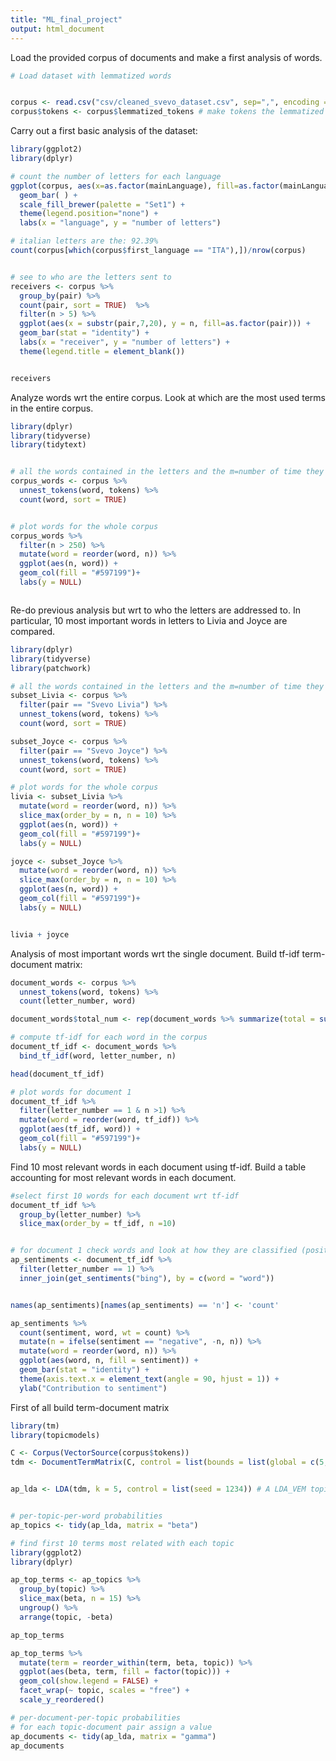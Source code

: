 ```yaml
---
title: "ML_final_project"
output: html_document
---
```



Load the provided corpus of documents and make a first analysis of words.

```r
# Load dataset with lemmatized words


corpus <- read.csv("csv/cleaned_svevo_dataset.csv", sep=",", encoding = "UTF-8")
corpus$tokens <- corpus$lemmatized_tokens # make tokens the lemmatized ones

```


Carry out a first basic analysis of the dataset:


```r
library(ggplot2)
library(dplyr)

# count the number of letters for each language
ggplot(corpus, aes(x=as.factor(mainLanguage), fill=as.factor(mainLanguage))) + 
  geom_bar( ) +
  scale_fill_brewer(palette = "Set1") +
  theme(legend.position="none") +
  labs(x = "language", y = "number of letters")

# italian letters are the: 92.39%
count(corpus[which(corpus$first_language == "ITA"),])/nrow(corpus)


# see to who are the letters sent to
receivers <- corpus %>%
  group_by(pair) %>%
  count(pair, sort = TRUE)  %>%
  filter(n > 5) %>%
  ggplot(aes(x = substr(pair,7,20), y = n, fill=as.factor(pair))) + 
  geom_bar(stat = "identity") + 
  labs(x = "receiver", y = "number of letters") +
  theme(legend.title = element_blank()) 


receivers

```

Analyze words wrt the entire corpus. Look at which are the most used terms in the entire corpus.
```r
library(dplyr)
library(tidyverse)
library(tidytext)


# all the words contained in the letters and the m=number of time they appear
corpus_words <- corpus %>%
  unnest_tokens(word, tokens) %>%
  count(word, sort = TRUE)


# plot words for the whole corpus
corpus_words %>%
  filter(n > 250) %>%
  mutate(word = reorder(word, n)) %>%
  ggplot(aes(n, word)) +
  geom_col(fill = "#597199")+
  labs(y = NULL)



```

Re-do previous analysis but wrt to who the letters are addressed to.
In particular, 10 most important words in letters to Livia and Joyce are compared.

```r
library(dplyr)
library(tidyverse)
library(patchwork)

# all the words contained in the letters and the m=number of time they appear
subset_Livia <- corpus %>%
  filter(pair == "Svevo Livia") %>%
  unnest_tokens(word, tokens) %>%
  count(word, sort = TRUE)

subset_Joyce <- corpus %>%
  filter(pair == "Svevo Joyce") %>%
  unnest_tokens(word, tokens) %>%
  count(word, sort = TRUE)

# plot words for the whole corpus
livia <- subset_Livia %>%
  mutate(word = reorder(word, n)) %>%
  slice_max(order_by = n, n = 10) %>%
  ggplot(aes(n, word)) +
  geom_col(fill = "#597199")+
  labs(y = NULL) 

joyce <- subset_Joyce %>%
  mutate(word = reorder(word, n)) %>%
  slice_max(order_by = n, n = 10) %>%
  ggplot(aes(n, word)) +
  geom_col(fill = "#597199")+
  labs(y = NULL) 


livia + joyce

```

Analysis of most important words wrt the single document.
Build tf-idf term-document matrix:
```r
document_words <- corpus %>%
  unnest_tokens(word, tokens) %>%
  count(letter_number, word)

document_words$total_num <- rep(document_words %>% summarize(total = sum(n)), nrow(document_words))

# compute tf-idf for each word in the corpus
document_tf_idf <- document_words %>%
  bind_tf_idf(word, letter_number, n)

head(document_tf_idf)

# plot words for document 1
document_tf_idf %>%
  filter(letter_number == 1 & n >1) %>%
  mutate(word = reorder(word, tf_idf)) %>%
  ggplot(aes(tf_idf, word)) +
  geom_col(fill = "#597199")+
  labs(y = NULL)

```

Find 10 most relevant words in each document using tf-idf. 
Build a table accounting for most relevant words in each document.

```r

#select first 10 words for each document wrt tf-idf
document_tf_idf %>%
  group_by(letter_number) %>%
  slice_max(order_by = tf_idf, n =10)


# for document 1 check words and look at how they are classified (positive or negative)
ap_sentiments <- document_tf_idf %>%
  filter(letter_number == 1) %>%
  inner_join(get_sentiments("bing"), by = c(word = "word"))


names(ap_sentiments)[names(ap_sentiments) == 'n'] <- 'count'

ap_sentiments %>%
  count(sentiment, word, wt = count) %>%
  mutate(n = ifelse(sentiment == "negative", -n, n)) %>%
  mutate(word = reorder(word, n)) %>%
  ggplot(aes(word, n, fill = sentiment)) +
  geom_bar(stat = "identity") +
  theme(axis.text.x = element_text(angle = 90, hjust = 1)) +
  ylab("Contribution to sentiment")

```


First of all build term-document matrix

```r
library(tm)
library(topicmodels)

C <- Corpus(VectorSource(corpus$tokens))
tdm <- DocumentTermMatrix(C, control = list(bounds = list(global = c(5, Inf))))


ap_lda <- LDA(tdm, k = 5, control = list(seed = 1234)) # A LDA_VEM topic model with 5 topics.


# per-topic-per-word probabilities
ap_topics <- tidy(ap_lda, matrix = "beta")

# find first 10 terms most related with each topic
library(ggplot2)
library(dplyr)

ap_top_terms <- ap_topics %>%
  group_by(topic) %>%
  slice_max(beta, n = 15) %>% 
  ungroup() %>%
  arrange(topic, -beta)

ap_top_terms

ap_top_terms %>%
  mutate(term = reorder_within(term, beta, topic)) %>%
  ggplot(aes(beta, term, fill = factor(topic))) +
  geom_col(show.legend = FALSE) +
  facet_wrap(~ topic, scales = "free") +
  scale_y_reordered()

# per-document-per-topic probabilities
# for each topic-document pair assign a value
ap_documents <- tidy(ap_lda, matrix = "gamma")
ap_documents

```

